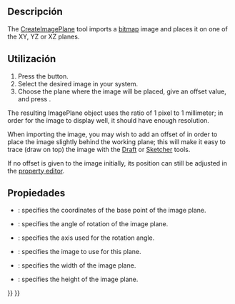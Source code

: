 <languages/>

<div class="mw-translate-fuzzy">
{{Docnav/es
|[[Image_Open/es|Abrir]]
|[[Image_Scaling/es|Escalado]]
|[[Image_Workbench/es|Imagen]]
|IconL=Image-import.svg
|IconC=Workbench_Image.svg
|IconR=Image-scale.svg
}}
</div>

{{GuiCommand
|Name=Image CreateImagePlane
|MenuLocation=
|Workbenches=[[Image_Workbench|Image]]
|SeeAlso=[[Image_Open|Image Open]], [[Image_Scaling|Image Scaling]]
}}

<span id="Description"></span>
== Descripción ==

The [[Image_CreateImagePlane|CreateImagePlane]] tool imports a [[bitmap|bitmap]] image and places it on one of the XY, YZ or XZ planes.

<span id="Usage"></span>
==Utilización==

# Press the {{Button|[[Image:Image_CreateImagePlane.svg|16px]] [[Image_CreateImagePlane|Image CreateImagePlane]]}} button.
# Select the desired image in your system.
# Choose the plane where the image will be placed, give an offset value, and press {{Button|OK}}.

The resulting ImagePlane object uses the ratio of 1 pixel to 1 millimeter; in order for the image to display well, it should have enough resolution.

When importing the image, you may wish to add an offset of {{incode|-0.1 mm}} in order to place the image slightly behind the working plane; this will make it easy to trace (draw on top) the image with the [[Draft_Workbench|Draft]] or [[Sketcher_Workbench|Sketcher]] tools.

If no offset is given to the image initially, its position can still be adjusted in the [[Property_editor|property editor]].

<span id="Properties"></span>
==Propiedades==

{{Properties Title|Base}}

* {{PropertyData|Position}}: specifies the coordinates of the base point of the image plane.
* {{PropertyData|Angle}}: specifies the angle of rotation of the image plane.
* {{PropertyData|Axis}}: specifies the axis used for the rotation angle.

{{Properties Title|Image Plane}}

* {{PropertyData|Image File}}: specifies the image to use for this plane.
* {{PropertyData|XSize}}: specifies the width of the image plane.
* {{PropertyData|YSize}}: specifies the height of the image plane.


<div class="mw-translate-fuzzy">
{{Docnav/es
|[[Image_Open/es|Abrir]]
|[[Image_Scaling/es|Escalado]]
|[[Image_Workbench/es|Imagen]]
|IconL=Image-import.svg
|IconC=Workbench_Image.svg
|IconR=Image-scale.svg
}}
</div>

{{Image Tools navi{{#translation:}}}}
{{Userdocnavi{{#translation:}}}}